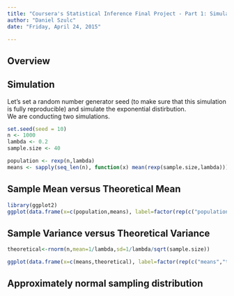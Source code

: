 ```yaml
---
title: "Coursera's Statistical Inference Final Project - Part 1: Simulation"
author: "Daniel Szulc"
date: "Friday, April 24, 2015"

---
```


## Overview

## Simulation

Let's set a random number generator seed (to make sure that this simulation is fully reproducible) and simulate the exponential distirbution.  
We are conducting two simulations.

```r
set.seed(seed = 10)
n <- 1000
lambda <- 0.2
sample.size <- 40

population <- rexp(n,lambda)
means <- sapply(seq_len(n), function(x) mean(rexp(sample.size,lambda)))
```

## Sample Mean versus Theoretical Mean
```r
library(ggplot2)
ggplot(data.frame(x=c(population,means), label=factor(rep(c("population","means"),c(n,n)))),aes(x, fill=label))+geom_density(alpha=0.2)+geom_vline(xintercept = 1/lambda, size=1, color="red")+geom_vline(xintercept=mean(means),color="blue")+labs(title="Sample mean (sample size=40) versus Theoretical Mean")+annotate("text", label = "Theoretical mean= 1/lambda", x = 6, y = 0.3, size = 4, colour = "red", hjust=0)
```
 
## Sample Variance versus Theoretical Variance
```r
theoretical<-rnorm(n,mean=1/lambda,sd=1/lambda/sqrt(sample.size))

ggplot(data.frame(x=c(means,theoretical), label=factor(rep(c("means","theoretical"),c(n,n)))),aes(x, fill=label))+geom_density(alpha=0.2)+geom_vline(xintercept = 1/lambda, size=2, color="red")+labs(title="Sample mean (sample size=40) versus Theoretical Mean")+annotate("text", label = "Theoretical mean= 1/lambda", x = 6, y = 0.3, size = 4, colour = "red", hjust=0)
```
## Approximately normal sampling distribution
